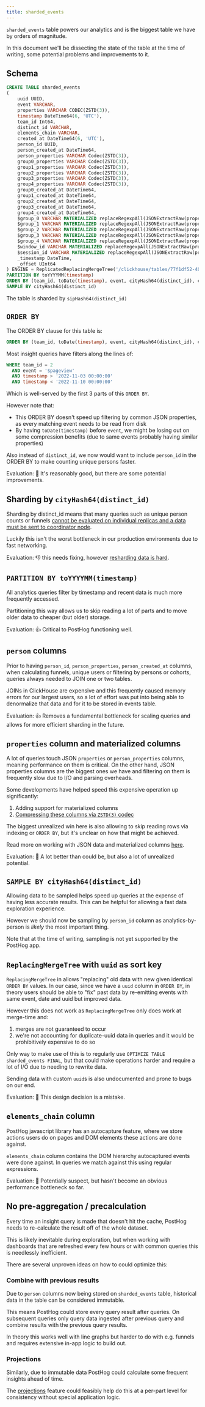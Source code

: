 ```yaml
---
title: sharded_events
---
```


`sharded_events` table powers our analytics and is the biggest table we have by orders of magnitude.

In this document we'll be dissecting the state of the table at the time of writing, some potential problems and improvements to it.

## Schema

```sql
CREATE TABLE sharded_events
(
    uuid UUID,
    event VARCHAR,
    properties VARCHAR CODEC(ZSTD(3)),
    timestamp DateTime64(6, 'UTC'),
    team_id Int64,
    distinct_id VARCHAR,
    elements_chain VARCHAR,
    created_at DateTime64(6, 'UTC'),
    person_id UUID,
    person_created_at DateTime64,
    person_properties VARCHAR Codec(ZSTD(3)),
    group0_properties VARCHAR Codec(ZSTD(3)),
    group1_properties VARCHAR Codec(ZSTD(3)),
    group2_properties VARCHAR Codec(ZSTD(3)),
    group3_properties VARCHAR Codec(ZSTD(3)),
    group4_properties VARCHAR Codec(ZSTD(3)),
    group0_created_at DateTime64,
    group1_created_at DateTime64,
    group2_created_at DateTime64,
    group3_created_at DateTime64,
    group4_created_at DateTime64,
    $group_0 VARCHAR MATERIALIZED replaceRegexpAll(JSONExtractRaw(properties, '$group_0'), '^"|"$', '') COMMENT 'column_materializer::$group_0',
    $group_1 VARCHAR MATERIALIZED replaceRegexpAll(JSONExtractRaw(properties, '$group_1'), '^"|"$', '') COMMENT 'column_materializer::$group_1',
    $group_2 VARCHAR MATERIALIZED replaceRegexpAll(JSONExtractRaw(properties, '$group_2'), '^"|"$', '') COMMENT 'column_materializer::$group_2',
    $group_3 VARCHAR MATERIALIZED replaceRegexpAll(JSONExtractRaw(properties, '$group_3'), '^"|"$', '') COMMENT 'column_materializer::$group_3',
    $group_4 VARCHAR MATERIALIZED replaceRegexpAll(JSONExtractRaw(properties, '$group_4'), '^"|"$', '') COMMENT 'column_materializer::$group_4',
    $window_id VARCHAR MATERIALIZED replaceRegexpAll(JSONExtractRaw(properties, '$window_id'), '^"|"$', '') COMMENT 'column_materializer::$window_id',
    $session_id VARCHAR MATERIALIZED replaceRegexpAll(JSONExtractRaw(properties, '$session_id'), '^"|"$', '') COMMENT 'column_materializer::$session_id',
    _timestamp DateTime,
    _offset UInt64
) ENGINE = ReplicatedReplacingMergeTree('/clickhouse/tables/77f1df52-4b43-11e9-910f-b8ca3a9b9f3e_{shard}/posthog.events', '{replica}', _timestamp)
PARTITION BY toYYYYMM(timestamp)
ORDER BY (team_id, toDate(timestamp), event, cityHash64(distinct_id), cityHash64(uuid))
SAMPLE BY cityHash64(distinct_id)
```

The table is sharded by `sipHash64(distinct_id)`

## `ORDER BY`

The ORDER BY clause for this table is:

```sql
ORDER BY (team_id, toDate(timestamp), event, cityHash64(distinct_id), cityHash64(uuid))
```

Most insight queries have filters along the lines of:

```sql
WHERE team_id = 2
  AND event = '$pageview'
  AND timestamp > '2022-11-03 00:00:00'
  AND timestamp < '2022-11-10 00:00:00'
```

Which is well-served by the first 3 parts of this `ORDER BY`.

However note that:
- This ORDER BY doesn't speed up filtering by common JSON properties, as every matching event needs to be read from disk
- By having `toDate(timestamp)` before `event`, we might be losing out on some compression benefits (due to same events probably having similar properties)

Also instead of `distinct_id`, we now would want to include `person_id` in the ORDER BY to make counting unique persons faster.

Evaluation: 🤷 It's reasonably good, but there are some potential improvements.

## Sharding by `cityHash64(distinct_id)`

Sharding by distinct_id means that many queries such as unique person counts or funnels
[cannot be evaluated on individual replicas and a data must be sent to coordinator node](/handbook/engineering/clickhouse/replication#example-query-limit-filter-and-aggregate).

Luckily this isn't the worst bottleneck in our production environments due to fast networking.

Evaluation: 👎 this needs fixing, however [resharding data is hard](/handbook/engineering/clickhouse/operations#resharding).

## `PARTITION BY toYYYYMM(timestamp)`

All analytics queries filter by timestamp and recent data is much more frequently accessed.

Partitioning this way allows us to skip reading a lot of parts and to move older data to cheaper (but older) storage.

Evaluation: 👍 Critical to PostHog functioning well.

## `person` columns

Prior to having `person_id`, `person_properties`, `person_created_at` columns, when calculating funnels, unique users
or filtering by persons or cohorts, queries always needed to JOIN one or two tables.

JOINs in ClickHouse are expensive and this frequently caused memory errors for our largest users, so a lot of effort
was put into being able to denormalize that data and for it to be stored in events table.

Evaluation: 👍 Removes a fundamental bottleneck for scaling queries and allows for more efficient sharding in the future.

## `properties` column and materialized columns

A lot of queries touch JSON `properties` or `person_properties` columns, meaning performance on them is critical.
On the other hand, JSON properties columns are the biggest ones we have and filtering on them is frequently slow due to I/O and parsing overheads.

Some developments have helped speed this expensive operation up significantly:
1. Adding support for materialized columns
2. [Compressing these columns via `ZSTD(3)` codec](/handbook/engineering/clickhouse/data-storage#data-compression)

The biggest unrealized win here is also allowing to skip reading rows via indexing or `ORDER BY`, but it's unclear on how that might be achieved.

Read more on working with JSON data and materialized columns [here](/handbook/engineering/clickhouse/working-with-json).

Evaluation: 🤷 A lot better than could be, but also a lot of unrealized potential.

## `SAMPLE BY cityHash64(distinct_id)`

Allowing data to be sampled helps speed up queries at the expense of having less accurate results. This can be helpful
for allowing a fast data exploration experience.

However we should now be sampling by `person_id` column as analytics-by-person is _likely_ the most important thing.

Note that at the time of writing, sampling is not yet supported by the PostHog app.

## `ReplacingMergeTree` with `uuid` as sort key

`ReplacingMergeTree` in allows "replacing" old data with new given identical `ORDER BY` values. In our case, since
we have a `uuid` column in `ORDER BY`, in theory users should be able to "fix" past data by re-emitting events
with same event, date and uuid but improved data.

However this does not work as `ReplacingMergeTree` only does work at merge-time and:
1. merges are not guaranteed to occur
2. we're not accounting for duplicate-uuid data in queries and it would be prohibitively expensive to do so

Only way to make use of this is to regularly use `OPTIMIZE TABLE sharded_events FINAL`, but that could
make operations harder and require a lot of I/O due to needing to rewrite data.

Sending data with custom `uuid`s is also undocumented and prone to bugs on our end.

Evaluation: 🚫 This design decision is a mistake.

## `elements_chain` column

PostHog javascript library has an autocapture feature, where we store actions users do on pages and DOM elements
these actions are done against.

`elements_chain` column contains the DOM hierarchy autocaptured events were done against. In queries we match
against this using regular expressions.

Evaluation: 🤷 Potentially suspect, but hasn't become an obvious performance bottleneck so far.

## No pre-aggregation / precalculation

Every time an insight query is made that doesn't hit the cache, PostHog needs to re-calculate the result
off of the whole dataset.

This is likely inevitable during exploration, but when working with dashboards that are refreshed every few hours
or with common queries this is needlessly inefficient.

There are several unproven ideas on how to could optimize this:

### Combine with previous results

Due to `person` columns now being stored on `sharded_events` table, historical data in the table can be considered immutable.

This means PostHog could store every query result after queries. On subsequent queries only query data ingested after previous query
and combine results with the previous query results.

In theory this works well with line graphs but harder to do with e.g. funnels and requires extensive in-app logic to build out.

### Projections

Similarly, due to immutable data PostHog could calculate some frequent insights ahead of time.

The [projections](https://clickhouse.com/docs/en/sql-reference/statements/alter/projection/) feature could feasibly help
do this at a per-part level for consistency without special application logic.
